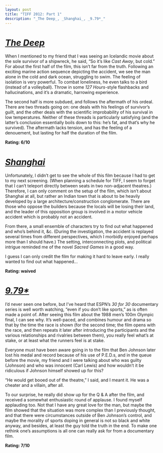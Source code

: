 ```yaml
---
layout: post
title: "TIFF 2012: Part 1"
description: "_The Deep_, _Shanghai_, _9.79*_"
---
```


# [_The Deep_](http://www.imdb.com/title/tt1764275/)

When I mentioned to my friend that I was seeing an Icelandic movie about the sole survivor of a shipwreck, he said, “So it’s like _Cast Away_, but cold.” For about the first half of the film, this isn’t far from the truth. Following an exciting marine action sequence depicting the accident, we see the man alone in the cold and dark ocean, struggling to swim. The feeling of isolation is very powerful. To combat loneliness, he even talks to a bird (instead of a volleyball). Throw in some _127 Hours_-style flashbacks and hallucinations, and it’s a dramatic, harrowing experience.

The second half is more subdued, and follows the aftermath of his ordeal. There are two threads going on: one deals with his feelings of survivor’s guilt, and the other deals with the scientific improbability of his survival in low temperatures. Neither of these threads is particularly satisfying (and the latter’s conclusion essentially boils down to this: he’s fat, and that’s why he survived). The aftermath lacks tension, and has the feeling of a denouement, but lasting for half the duration of the film.

**Rating: 6/10**

# [_Shanghai_](http://www.imdb.com/title/tt2072227/)

Unfortunately, I didn’t get to see the whole of this film because I had to get to my next screening. (When planning a schedule for TIFF, I seem to forget that I can’t teleport directly between seats in two non-adjacent theatres.) Therefore, I can only comment on the setup of the film, which isn’t about Shanghai at all, but rather an Indian town that is about to be heavily developed by a large architecture/construction conglomerate. There are those who oppose the builders because the locals will be losing their land, and the leader of this opposition group is involved in a motor vehicle accident which is probably not an accident.

From there, a small ensemble of characters try to find out what happened and who’s behind it, &c. (During the investigation, the accident is replayed several times from different perspectives, which I morbidly enjoyed perhaps more than I should have.) The setting, interconnecting plots, and political intrigue reminded me of the novel _Sacred Games_ in a good way.

I guess I can only credit the film for making it hard to leave early. I really wanted to find out what happened...

**Rating: waived**

# [_9.79*_](http://www.imdb.com/title/tt2318158/)

I’d never seen one before, but I’ve heard that ESPN’s _30 for 30_ documentary series is well worth watching, “even if you don’t like sports,” as is often made a point of. After seeing this film about the 1988 men’s 100m Olympic final, I can see why. It’s well-paced, and combines humour and drama so that by the time the race is shown (for the second time; the film opens with the race, and then repeats it later after introducing the participants and the various relationships and rivalries between them), you really feel what’s at stake, or at least what the runners feel is at stake.

Everyone must have been aware going in to the film that Ben Johnson later lost his medal and record because of his use of P.E.D.s, and in the queue before the movie, my friend and I were talking about who was guilty (Johnson) and who was innocent (Carl Lewis) and how wouldn’t it be ridiculous if Johnson himself showed up for this?

“He would get booed out of the theatre,” I said, and I meant it. He was a cheater and a villain, after all.

To our surprise, he really did show up for the Q & A after the film, and received a somewhat enthusiastic round of applause. I found myself applauding too. Not that I have any great love for the man, but maybe the film showed that the situation was more complex than I previously thought, and that there were circumstances outside of Ben Johnson’s control, and maybe the morality of sports doping in general is not so black and white anyway, and besides, at least the guy told the truth in the end. To make one rethink one’s assumptions is all one can really ask for from a documentary film.

**Rating: 7/10**